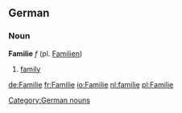 ==German==
===Noun===
'''Familie''' ''f'' (pl. [[Familien]])
# [[family]]

[[Category:German nouns]]

[[de:Familie]]
[[fr:Familie]]
[[io:Familie]]
[[nl:familie]]
[[pl:Familie]]
